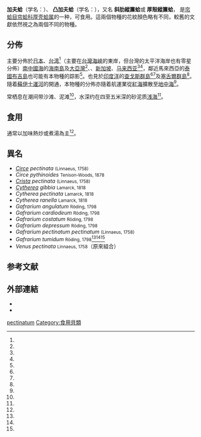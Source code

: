 {{Speciesbox 
| taxon = Gafrarium pectinatum
| authority = (Linnaeus, 1758)
| synonyms_ref = <ref name="WoRMS_141914" />
| synonyms = [[#異名|見內文]]
}}

'''加夫蛤'''{{r|shell_2698}}（学名：{{lang|la|''Gafrarium pectinatum''}}）、
'''凸加夫蛤'''{{r|shell_2699}}（学名：{{lang|la|''Gafrarium tumidum''}}），又名
'''斜肋縱簾蛤'''{{r|TaiBIF_313883|shell_2698}}或
'''厚殼縱簾蛤'''{{r|TaiBIF_313884|shell_2699}}，
是[[帘蛤目|帘蛤目]][[帘蛤科|帘蛤科]][[厚壳蛤属|厚壳蛤属]]的一种，可食用{{r |shell_2699}}。這兩個物種的花紋顏色略有不同，較舊的文獻依然視之為兩個不同的物種{{r |shell_2698 |shell_2699 |TaiBIF_313883 |TaiBIF_313884}}。

==分佈==
主要分佈於[[日本|日本]]{{r|TaiBIF_313884}}、[[台湾|台湾]]<ref name="shell_2699" />（主要在[[台灣海峽|台灣海峽]]{{r |shelldoc_320090219045}}的東岸{{r |TaiBIF_313883 |TaiBIF_313884}}，但台灣的太平洋海岸也有零星分佈{{r |TaiBIF_313883 |TaiBIF_313884}}）[[南中國海|南中國海]]的[[海南島|海南島]]及[[大亞灣|大亞灣]]<ref name="shell_2698" />、、[[新加坡|新加坡]]、[[马来西亚|马来西亚]]<ref name="shell_2699" /><ref name="shelldoc_720090224020_03"/>，鄰近馬來西亞的[[泰國|泰國]][[布吉島|布吉島]]也可能有本物種的踪影<ref name="shelldoc_720090224020_03"/>。也見於[[印度洋|印度洋]]的[[查戈斯群島|查戈斯群島]]<ref name="WoRMS_208528" /><ref name="Sheppard 1984" />及[[塞舌爾群島|塞舌爾群島]]<ref name="WoRMS_208528" />。隨着[[蘇伊士運河|蘇伊士運河]]的開通，本物種的分佈亦隨着航運業從[[紅海|紅海]]擴散至[[地中海|地中海]]<ref name="Barash" />。

常栖息在潮间带沙滩、泥滩<ref name="shell_2698" />，水深约在四至五米深的砂泥质[[浅海|浅海]]<ref name="shell_2699" />。

==食用==
通常以加味熱炒或煮湯為主<ref name="shell_2699" />。

==異名==
* ''[[Circe|Circe]] pectinata'' <small>(Linnaeus, 1758)</small>
* ''Circe pythinoides'' <small>Tenison-Woods, 1878</small>
* ''[[Crista|Crista]] pectinata'' <small>(Linnaeus, 1758)</small>
* ''[[Cytherea|Cytherea]] gibbia'' <small>Lamarck, 1818</small>
* ''Cytherea pectinata'' <small>Lamarck, 1818</small>
* ''Cytherea ranella'' <small>Lamarck, 1818</small>
* ''Gafrarium angulatum'' <small>Röding, 1798</small>
* ''Gafrarium cardiodeum'' <small>Röding, 1798</small>
* ''Gafrarium costatum'' <small>Röding, 1798</small>
* ''Gafrarium depressum'' <small>Röding, 1798</small>
* ''Gafrarium pectinatum pectinatum'' <small>(Linnaeus, 1758)</small>
* ''Gafrarium tumidum'' <small>Röding, 1798</small><ref name="shell_2699" /><ref name="WoRMS_208528" /><ref name="TaiBIF_313884"/>
* ''Venus pectinata'' <small>Linnaeus, 1758</small>（原來組合）

==参考文献==
{{reflist|refs=
<ref name="Barash">{{cite journal
 |url           = http://clade.ansp.org/obis/search.php/reference13259
 |last1         = Barash
 |first1        = A.
 |last2         = Danin
 |first2        = Z.
 |lastauthoramp = yes
 |year          = 1973
 |title         = The Indo-Pacific species of Mollusca in the Mediterranean and notes on a collection from the Suez Canal
 |journal       = [[Israel_Journal_of_Zoology|Israel Journal of Zoology]]
 |volume        = 21
 |issue         = 3–4
 |pages         = 301–374
 |date          = 2006-05-17
 |accessdate    = 2012-02-08
 |publisher     = Academy of Natural Sciences
 |archive-date  = 2016-08-03
 |archive-url   = https://web.archive.org/web/20160803095919/http://clade.ansp.org/obis/search.php/reference13259
 |dead-url      = no
}}</ref>
<ref name="shell_2698">{{cite web 
 |url=http://shell.sinica.edu.tw/chinese/shellbase_detail.php?science_no=2698 
 |archiveurl=https://web.archive.org/web/20160304110558/http://shell.sinica.edu.tw/chinese/shellbase_detail.php?science_no=2698 
 |title=国际贝库：加夫蛤 
 |publisher=台湾贝类资料库 
 |archivedate=2016-03-04 
 |accessdate=2017-04-07 
 |deadurl=yes 
 }}</ref>
<ref name="shell_2699">{{cite web 
 |url=http://shell.sinica.edu.tw/chinese/shellbase_detail.php?science_no=2699 
 |archiveurl=https://web.archive.org/web/20160304110558/http://shell.sinica.edu.tw/chinese/shellbase_detail.php?science_no=2699 
 |title=国际贝库：凸加夫蛤 
 |publisher=台湾贝类资料库 
 |archivedate=2016-03-04 
 |accessdate=2017-04-07 
 |deadurl=yes 
 }}</ref>
<ref name="shelldoc_320090219045">{{shelldoc_320090219045}}</ref>
<ref name="shelldoc_720090224020_03">{{shelldoc_720090224020_03}}</ref>
<ref name="Sheppard 1984">{{cite journal
 |title=The molluscan fauna of Chagos (Indian Ocean) and an analysis ot its broad distribution patterns
 |journal=Coral Reefs
 |volume=3 |pages=43-50 |language=en }}</ref>
<ref name="TaiBIF_313883">{{TaiBIF |id=313883 |zh=斜肋縱簾蛤 |binomial=Gafrarium pectinatum |authority=(Linnaeus, 1758) |accessdate=2017-04-05 }}</ref>
<ref name="TaiBIF_313884">{{TaiBNET| zh=厚殼縱簾蛤 | id=313884 | binomial=Gafrarium tumidum | authority=Roeding, 1798 | var= | accessdate=2013-01-24}}</ref>
<ref name="WoRMS_141914">{{cite WoRMS
 |id=141914 |authorlink=WoRMS
 |last1=Gofas |first1=Serge
 |title=''Gafrarium pectinatum'' (Linnaeus, 1758)
 |date=2004-12-21 |accessdate=2017-03-30 }}</ref>
<ref name="WoRMS_208528">{{cite WoRMS
 |id=208528 |authorlink=WoRMS
 |last1=Huber|first1=Markus
 |last2=Tran |first2=Bastien
 |last3=Vanden Berghe |first3=Edward
 |title=''Gafrarium tumidum'' Röding, 1798
 |date=2010-11-19 |accessdate=2017-04-05 }}</ref>
}}

==外部連結==
* {{wikispecies-inline|Gafrarium pectinatum|斜肋縱簾蛤}}
* {{wikispecies-inline|Gafrarium tumidum|厚殼縱簾蛤}}
{{Taxonbar|from=Q10911064}}

[[Category:加夫蛤属|pectinatum]]
[[Category:食用貝類|Category:食用貝類]]